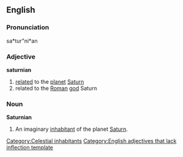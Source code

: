 ==English==

===Pronunciation===
sa*tur"ni*an

===Adjective===
'''saturnian'''
# [[relate]]d to the [[planet]] [[Saturn]]
# related to the [[Roman]] [[god]] Saturn

===Noun===
'''Saturnian'''
#An imaginary [[inhabitant]] of the planet [[Saturn]].

[[Category:Celestial inhabitants]]
[[Category:English adjectives that lack inflection template]]